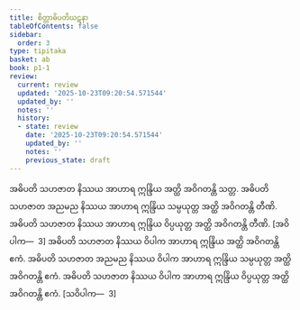 ```yaml
---
title: စိတ္တာဓိပတိဃဋနာ
tableOfContents: false
sidebar:
  order: 3
type: tipitaka
basket: ab
book: p1-1
review:
  current: review
  updated: '2025-10-23T09:20:54.571544'
  updated_by: ''
  notes: ''
  history:
  - state: review
    date: '2025-10-23T09:20:54.571544'
    updated_by: ''
    notes: ''
    previous_state: draft
---
```



<ReviewStatus review={frontmatter.review} showDetails={true} />

<HypothesisAnnotation frontmatter={frontmatter} />

<DynamicBreadcrumb />

<Division number="314" book="p1-1" e="ch" v="36" p="98">

<Paragraph number="1024" book="p1-1">
အဓိပတိ သဟဇာတ နိဿယ အာဟာရ ဣန္ဒြိယ အတ္ထိ အဝိဂတန္တိ သတ္တ. အဓိပတိ သဟဇာတ အညမည နိဿယ အာဟာရ ဣန္ဒြိယ သမ္ပယုတ္တ အတ္ထိ အဝိဂတန္တိ တီဏိ. အဓိပတိ သဟဇာတ နိဿယ အာဟာရ ဣန္ဒြိယ ဝိပ္ပယုတ္တ အတ္ထိ အဝိဂတန္တိ တီဏိ. [အဝိပါက—  3]
</Paragraph>

<Paragraph number="1025" book="p1-1">
အဓိပတိ သဟဇာတ နိဿယ ဝိပါက အာဟာရ ဣန္ဒြိယ အတ္ထိ အဝိဂတန္တိ ဧကံ. အဓိပတိ သဟဇာတ အညမည နိဿယ ဝိပါက အာဟာရ ဣန္ဒြိယ သမ္ပယုတ္တ အတ္ထိ အဝိဂတန္တိ ဧကံ. အဓိပတိ သဟဇာတ နိဿယ ဝိပါက အာဟာရ ဣန္ဒြိယ ဝိပ္ပယုတ္တ အတ္ထိ အဝိဂတန္တိ ဧကံ. [သဝိပါက—  3]
</Paragraph>
</Division>